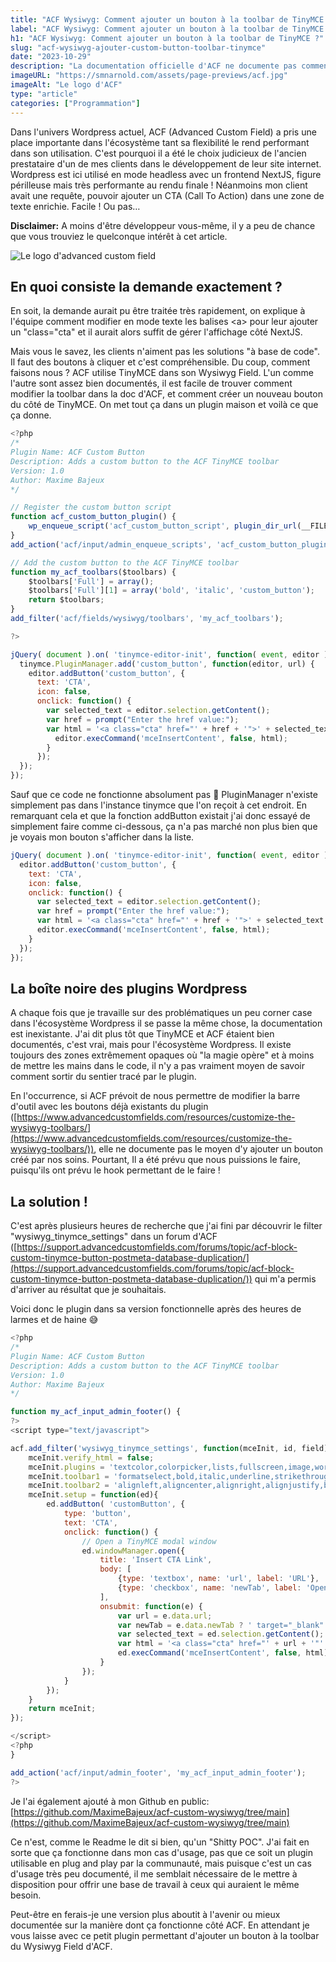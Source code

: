 ```yaml
---
title: "ACF Wysiwyg: Comment ajouter un bouton à la toolbar de TinyMCE ?"
label: "ACF Wysiwyg: Comment ajouter un bouton à la toolbar de TinyMCE ?"
h1: "ACF Wysiwyg: Comment ajouter un bouton à la toolbar de TinyMCE ?"
slug: "acf-wysiwyg-ajouter-custom-button-toolbar-tinymce"
date: "2023-10-29"
description: "La documentation officielle d'ACF ne documente pas comment ajouter un bouton personnalisé à la toolbar de TinyMCE, pourtant il existe un hook permettant de le faire. C'est ce que nous allons voir ici"
imageURL: "https://smnarnold.com/assets/page-previews/acf.jpg"
imageAlt: "Le logo d'ACF"
type: "article"
categories: ["Programmation"]
---
```


Dans l'univers Wordpress actuel, ACF (Advanced Custom Field) a pris une place importante dans l'écosystème tant sa flexibilité le rend performant dans son utilisation. C'est pourquoi il a été le choix judicieux de l'ancien prestataire d'un de mes clients dans le développement de leur site internet. Wordpress est ici utilisé en mode headless avec un frontend NextJS, figure périlleuse mais très performante au rendu finale ! Néanmoins mon client avait une requête, pouvoir ajouter un CTA (Call To Action) dans une zone de texte enrichie. Facile ! Ou pas…

**Disclaimer:** A moins d'être développeur vous-même, il y a peu de chance que vous trouviez le quelconque intérêt à cet article.

![Le logo d'advanced custom field](https://smnarnold.com/assets/page-previews/acf.jpg)

## En quoi consiste la demande exactement ?

En soit, la demande aurait pu être traitée très rapidement, on explique à l'équipe comment modifier en mode texte les balises \<a\> pour leur ajouter un "class="cta" et il aurait alors suffit de gérer l'affichage côté NextJS.

Mais vous le savez, les clients n'aiment pas les solutions "à base de code". Il faut des boutons à cliquer et c'est compréhensible. Du coup, comment faisons nous ? ACF utilise TinyMCE dans son Wysiwyg Field. L'un comme l'autre sont assez bien documentés, il est facile de trouver comment modifier la toolbar dans la doc d'ACF, et comment créer un nouveau bouton du côté de TinyMCE. On met tout ça dans un plugin maison et voilà ce que ça donne.

```js
<?php
/*
Plugin Name: ACF Custom Button
Description: Adds a custom button to the ACF TinyMCE toolbar
Version: 1.0
Author: Maxime Bajeux
*/

// Register the custom button script
function acf_custom_button_plugin() {
    wp_enqueue_script('acf_custom_button_script', plugin_dir_url(__FILE__) . 'button.js');
}
add_action('acf/input/admin_enqueue_scripts', 'acf_custom_button_plugin');

// Add the custom button to the ACF TinyMCE toolbar
function my_acf_toolbars($toolbars) {
	$toolbars['Full'] = array();
    $toolbars['Full'][1] = array('bold', 'italic', 'custom_button');
    return $toolbars;
}
add_filter('acf/fields/wysiwyg/toolbars', 'my_acf_toolbars');

?>
```

```js
jQuery( document ).on( 'tinymce-editor-init', function( event, editor ) {
  tinymce.PluginManager.add('custom_button', function(editor, url) {
    editor.addButton('custom_button', {
      text: 'CTA',
      icon: false,
      onclick: function() {
        var selected_text = editor.selection.getContent();
        var href = prompt("Enter the href value:");
        var html = '<a class="cta" href="' + href + '">' + selected_text + '</a>';
          editor.execCommand('mceInsertContent', false, html);
        }
      });
  });
});
```

Sauf que ce code ne fonctionne absolument pas 🤡 PluginManager n'existe simplement pas dans l'instance tinymce que l'on reçoit à cet endroit. En remarquant cela et que la fonction addButton existait j'ai donc essayé de simplement faire comme ci-dessous, ça n'a pas marché non plus bien que je voyais mon bouton s'afficher dans la liste.

```js
jQuery( document ).on( 'tinymce-editor-init', function( event, editor ) {
  editor.addButton('custom_button', {
    text: 'CTA',
    icon: false,
    onclick: function() {
      var selected_text = editor.selection.getContent();
      var href = prompt("Enter the href value:");
      var html = '<a class="cta" href="' + href + '">' + selected_text + '</a>';
      editor.execCommand('mceInsertContent', false, html);
    }
  });
});
```

## La boîte noire des plugins Wordpress

A chaque fois que je travaille sur des problématiques un peu corner case dans l'écosystème Wordpress il se passe la même chose, la documentation est inexistante. J'ai dit plus tôt que TinyMCE et ACF étaient bien documentés, c'est vrai, mais pour l'écosystème Wordpress. Il existe toujours des zones extrêmement opaques où "la magie opère" et à moins de mettre les mains dans le code, il n'y a pas vraiment moyen de savoir comment sortir du sentier tracé par le plugin.

En l'occurrence, si ACF prévoit de nous permettre de modifier la barre d'outil avec les boutons déjà existants du plugin ([https://www.advancedcustomfields.com/resources/customize-the-wysiwyg-toolbars/](https://www.advancedcustomfields.com/resources/customize-the-wysiwyg-toolbars/)), elle ne documente pas le moyen d'y ajouter un bouton créé par nos soins. Pourtant, Il a été prévu que nous puissions le faire, puisqu'ils ont prévu le hook permettant de le faire !

## La solution !

C'est après plusieurs heures de recherche que j'ai fini par découvrir le filter "wysiwyg_tinymce_settings" dans un forum d'ACF ([https://support.advancedcustomfields.com/forums/topic/acf-block-custom-tinymce-button-postmeta-database-duplication/](https://support.advancedcustomfields.com/forums/topic/acf-block-custom-tinymce-button-postmeta-database-duplication/)) qui m'a permis d'arriver au résultat que je souhaitais.

Voici donc le plugin dans sa version fonctionnelle après des heures de larmes et de haine 😅

```js
<?php
/*
Plugin Name: ACF Custom Button
Description: Adds a custom button to the ACF TinyMCE toolbar
Version: 1.0
Author: Maxime Bajeux
*/

function my_acf_input_admin_footer() {
?>
<script type="text/javascript">

acf.add_filter('wysiwyg_tinymce_settings', function(mceInit, id, field) {
    mceInit.verify_html = false;
    mceInit.plugins = 'textcolor,colorpicker,lists,fullscreen,image,wordpress,wpeditimage,wplink,hr';
    mceInit.toolbar1 = 'formatselect,bold,italic,underline,strikethrough,forecolor,blockquote,hr';
    mceInit.toolbar2 = 'alignleft,aligncenter,alignright,alignjustify,bullist,numlist,link,unlink,undo,redo,removeformat,customButton';
    mceInit.setup = function(ed){
        ed.addButton( 'customButton', {
            type: 'button',
            text: 'CTA',
            onclick: function() {
                // Open a TinyMCE modal window
                ed.windowManager.open({
                    title: 'Insert CTA Link',
                    body: [
                        {type: 'textbox', name: 'url', label: 'URL'},
                        {type: 'checkbox', name: 'newTab', label: 'Open in a new tab', checked: true},
                    ],
                    onsubmit: function(e) {
                        var url = e.data.url;
                        var newTab = e.data.newTab ? ' target="_blank"' : '';
                        var selected_text = ed.selection.getContent();
                        var html = '<a class="cta" href="' + url + '"' + newTab + '>' + selected_text + '</a>';
                        ed.execCommand('mceInsertContent', false, html);
                    }
                });
            }
        });
    }
    return mceInit;
});

</script>
<?php
}

add_action('acf/input/admin_footer', 'my_acf_input_admin_footer');
?>
```

Je l'ai également ajouté à mon Github en public: [https://github.com/MaximeBajeux/acf-custom-wysiwyg/tree/main](https://github.com/MaximeBajeux/acf-custom-wysiwyg/tree/main)

Ce n'est, comme le Readme le dit si bien, qu'un "Shitty POC". J'ai fait en sorte que ça fonctionne dans mon cas d'usage, pas que ce soit un plugin utilisable en plug and play par la communauté, mais puisque c'est un cas d'usage très peu documenté, il me semblait nécessaire de le mettre à disposition pour offrir une base de travail à ceux qui auraient le même besoin.

Peut-être en ferais-je une version plus aboutit à l'avenir ou mieux documentée sur la manière dont ça fonctionne côté ACF. En attendant je vous laisse avec ce petit plugin permettant d'ajouter un bouton à la toolbar du Wysiwyg Field d'ACF.

